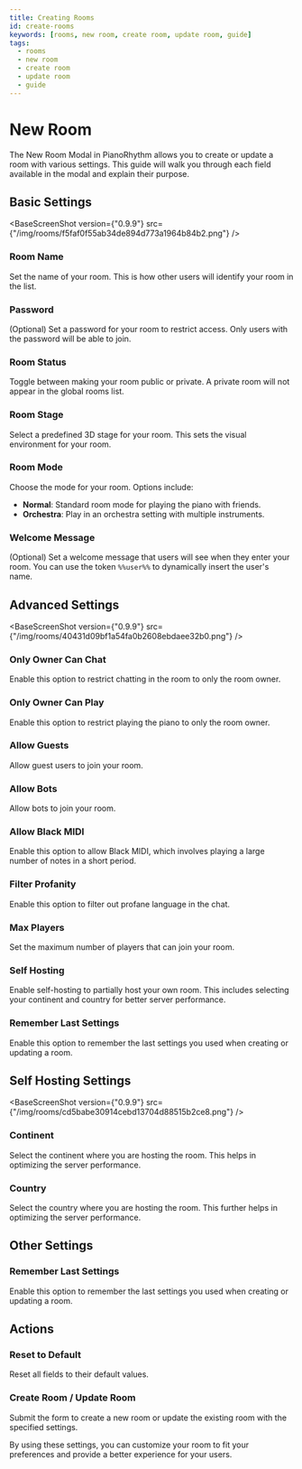 ```yaml
---
title: Creating Rooms
id: create-rooms
keywords: [rooms, new room, create room, update room, guide]
tags:
  - rooms
  - new room
  - create room
  - update room
  - guide
---
```



# New Room

The New Room Modal in PianoRhythm allows you to create or update a room with various settings.
This guide will walk you through each field available in the modal and explain their purpose.

## Basic Settings

<BaseScreenShot version={"0.9.9"} src={"/img/rooms/f5faf0f55ab34de894d773a1964b84b2.png"} />

### Room Name
Set the name of your room. This is how other users will identify your room in the list.

### Password
(Optional) Set a password for your room to restrict access. Only users with the password will be able to join.

### Room Status
Toggle between making your room public or private. A private room will not appear in the global rooms list.

### Room Stage
Select a predefined 3D stage for your room. This sets the visual environment for your room.

### Room Mode
Choose the mode for your room. Options include:
- **Normal**: Standard room mode for playing the piano with friends.
- **Orchestra**: Play in an orchestra setting with multiple instruments.

### Welcome Message
(Optional) Set a welcome message that users will see when they enter your room. You can use the token `%%user%%` to dynamically insert the user's name.

## Advanced Settings

<BaseScreenShot version={"0.9.9"} src={"/img/rooms/40431d09bf1a54fa0b2608ebdaee32b0.png"} />

### Only Owner Can Chat
Enable this option to restrict chatting in the room to only the room owner.

### Only Owner Can Play
Enable this option to restrict playing the piano to only the room owner.

### Allow Guests
Allow guest users to join your room.

### Allow Bots
Allow bots to join your room.

### Allow Black MIDI
Enable this option to allow Black MIDI, which involves playing a large number of notes in a short period.

### Filter Profanity
Enable this option to filter out profane language in the chat.

### Max Players
Set the maximum number of players that can join your room.

### Self Hosting
Enable self-hosting to partially host your own room. This includes selecting your continent and country for better server performance.

### Remember Last Settings
Enable this option to remember the last settings you used when creating or updating a room.

## Self Hosting Settings

<BaseScreenShot version={"0.9.9"} src={"/img/rooms/cd5babe30914cebd13704d88515b2ce8.png"} />

### Continent
Select the continent where you are hosting the room. This helps in optimizing the server performance.

### Country
Select the country where you are hosting the room. This further helps in optimizing the server performance.

## Other Settings

### Remember Last Settings
Enable this option to remember the last settings you used when creating or updating a room.

## Actions

### Reset to Default
Reset all fields to their default values.

### Create Room / Update Room
Submit the form to create a new room or update the existing room with the specified settings.

By using these settings, you can customize your room to fit your preferences and provide a better experience for your users.
